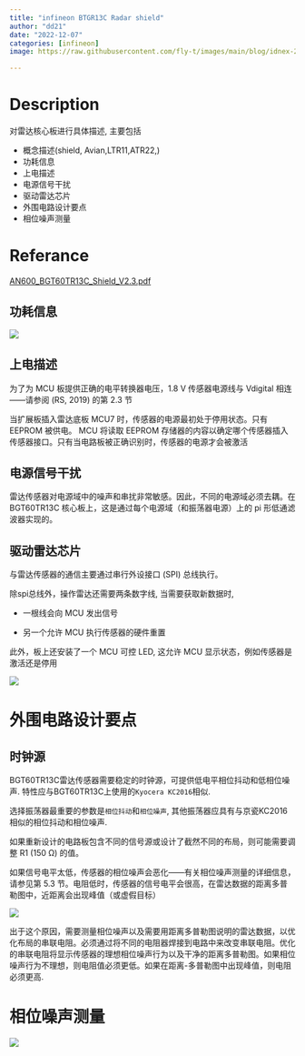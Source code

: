 ```yaml
---
title: "infineon BTGR13C Radar shield" 
author: "dd21"
date: "2022-12-07" 
categories: [infineon]
image: https://raw.githubusercontent.com/fly-t/images/main/blog/idnex-2022-12-07-14-37-37.png

---
```



# Description

对雷达核心板进行具体描述, 主要包括

- 概念描述(shield, Avian,LTR11,ATR22,)
- 功耗信息
- 上电描述
- 电源信号干扰
- 驱动雷达芯片
- 外围电路设计要点
- 相位噪声测量

# Referance
[AN600_BGT60TR13C_Shield_V2.3.pdf](AN600_BGT60TR13C_Shield_V2.3.pdf)

## 功耗信息

![](https://raw.githubusercontent.com/fly-t/images/main/blog/idnex-2022-12-07-14-50-30.png)


## 上电描述

为了为 MCU 板提供正确的电平转换器电压，1.8 V 传感器电源线与 Vdigital 相连——请参阅 (RS, 2019) 的第 2.3 节

当扩展板插入雷达底板 MCU7 时，传感器的电源最初处于停用状态。只有 EEPROM 被供电。 MCU 将读取 EEPROM 存储器的内容以确定哪个传感器插入传感器接口。只有当电路板被正确识别时，传感器的电源才会被激活


## 电源信号干扰

雷达传感器对电源域中的噪声和串扰非常敏感。因此，不同的电源域必须去耦。在 BGT60TR13C 核心板上，这是通过每个电源域（和振荡器电源）上的 pi 形低通滤波器实现的。


## 驱动雷达芯片

与雷达传感器的通信主要通过串行外设接口 (SPI) 总线执行。

除spi总线外，操作雷达还需要两条数字线, 当需要获取新数据时,

  - 一根线会向 MCU 发出信号
 
  - 另一个允许 MCU 执行传感器的硬件重置
  
  此外，板上还安装了一个 MCU 可控 LED, 这允许 MCU 显示状态，例如传感器是激活还是停用


![](https://raw.githubusercontent.com/fly-t/images/main/blog/idnex-2022-12-07-14-51-16.png)


# 外围电路设计要点

## 时钟源

BGT60TR13C雷达传感器需要稳定的时钟源，可提供低电平相位抖动和低相位噪声.  特性应与BGT60TR13C上使用的`Kyocera KC2016`相似.

选择振荡器最重要的参数是`相位抖动`和`相位噪声`, 其他振荡器应具有与京瓷KC2016相似的相位抖动和相位噪声.



::: {.callout-important}
如果重新设计的电路板包含不同的信号源或设计了截然不同的布局，则可能需要调整 R1 (150 Ω) 的值。
:::

如果信号电平太低，传感器的相位噪声会恶化——有关相位噪声测量的详细信息，请参见第 5.3 节。电阻低时，传感器的信号电平会很高，在雷达数据的距离多普勒图中，近距离会出现峰值（或虚假目标）

![](https://raw.githubusercontent.com/fly-t/images/main/blog/idnex-2022-12-07-15-34-30.png)

出于这个原因，需要测量相位噪声以及需要用距离多普勒图说明的雷达数据，以优化布局的串联电阻。必须通过将不同的电阻器焊接到电路中来改变串联电阻。优化的串联电阻将显示传感器的理想相位噪声行为以及干净的距离多普勒图。如果相位噪声行为不理想，则电阻值必须更低。如果在距离-多普勒图中出现峰值，则电阻必须更高.

# 相位噪声测量

![](https://raw.githubusercontent.com/fly-t/images/main/blog/idnex-2022-12-07-15-42-30.png)






